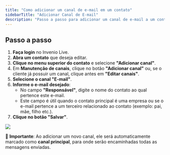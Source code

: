 ```yaml
---
title: "Como adicionar um canal de e-mail em um contato"
sidebarTitle: "Adicionar Canal de E-mail"
description: "Passo a passo para adicionar um canal de e-mail a um contato no Invenio Live."
---
```


## Passo a passo

1. **Faça login** no Invenio Live.
2. **Abra um contato** que deseja editar.
3. **Clique no menu superior do contato** e selecione **"Adicionar canal"**.
4. Em **Manutenção de canais**, clique no botão **"Adicionar canal"** ou, se o cliente já possuir um canal, clique antes em **"Editar canais"**.
5. **Selecione o canal "E-mail"**.
6. **Informe o e-mail desejado**:
   - No campo **"Responsável"**, digite o nome do contato ao qual pertence este e-mail.
   - Este campo é útil quando o contato principal é uma empresa ou se o e-mail pertence a um terceiro relacionado ao contato (exemplo: pai, mãe, filho etc.).
7. **Clique no botão "Salvar"**.

<img src="https://i0.wp.com/robbu.global/wp-content/uploads/2021/03/cadastrar-email.gif?resize=640%2C485&ssl=1" />

📌 **Importante**: Ao adicionar um novo canal, ele será automaticamente marcado como **canal principal**, para onde serão encaminhadas todas as mensagens enviadas.
